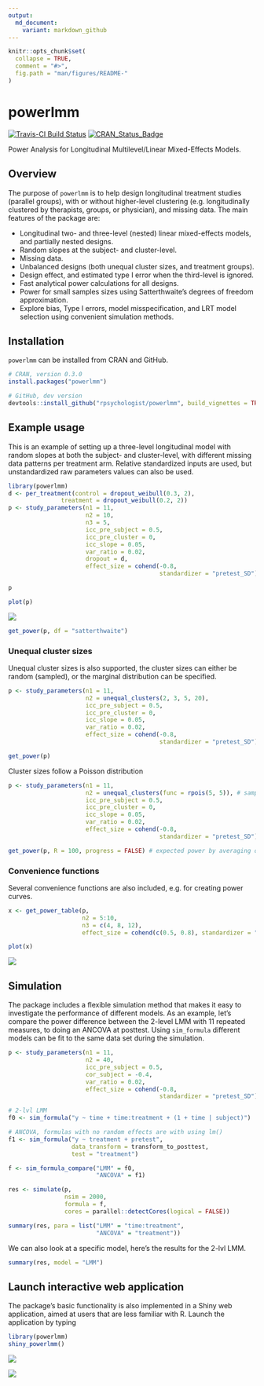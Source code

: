 ```yaml
---
output:
  md_document:
    variant: markdown_github
---
```


<!-- README.md is generated from README.Rmd. Please edit that file -->

```r
knitr::opts_chunk$set(
  collapse = TRUE,
  comment = "#>",
  fig.path = "man/figures/README-"
)
```

# powerlmm
[![Travis-CI Build Status](https://travis-ci.org/rpsychologist/powerlmm.svg?branch=master)](https://travis-ci.org/rpsychologist/powerlmm)
[![CRAN_Status_Badge](http://www.r-pkg.org/badges/version/powerlmm)](https://cran.r-project.org/package=powerlmm)

Power Analysis for Longitudinal Multilevel/Linear Mixed-Effects Models.

## Overview
The purpose of `powerlmm` is to help design longitudinal treatment studies (parallel groups), with
or without higher-level clustering (e.g. longitudinally clustered by therapists, 
groups, or physician), and missing data. The main features of the package are:

* Longitudinal two- and three-level (nested) linear mixed-effects models, and partially nested designs.
* Random slopes at the subject- and cluster-level. 
* Missing data.
* Unbalanced designs (both unequal cluster sizes, and treatment groups).
* Design effect, and estimated type I error when the third-level is ignored.
* Fast analytical power calculations for all designs.
* Power for small samples sizes using Satterthwaite's degrees of freedom approximation.
* Explore bias, Type I errors, model misspecification, and LRT model selection 
  using convenient simulation methods.

## Installation
`powerlmm` can be installed from CRAN and GitHub. 
```r
# CRAN, version 0.3.0
install.packages("powerlmm")

# GitHub, dev version
devtools::install_github("rpsychologist/powerlmm", build_vignettes = TRUE)
```

## Example usage
This is an example of setting up a three-level longitudinal model with random slopes at both the subject- 
and cluster-level, with different missing data patterns per treatment arm. Relative standardized inputs are used,
but unstandardized raw parameters values can also be used. 

```r
library(powerlmm)
d <- per_treatment(control = dropout_weibull(0.3, 2),
               treatment = dropout_weibull(0.2, 2))
p <- study_parameters(n1 = 11,
                      n2 = 10,
                      n3 = 5,
                      icc_pre_subject = 0.5,
                      icc_pre_cluster = 0,
                      icc_slope = 0.05,
                      var_ratio = 0.02,
                      dropout = d,
                      effect_size = cohend(-0.8, 
                                           standardizer = "pretest_SD"))

p
```

```r
plot(p)
```
![](http://rpsychologist.com/img/powerlmm/README-three-level-setup-1.png)

```r
get_power(p, df = "satterthwaite")
```

### Unequal cluster sizes
Unequal cluster sizes is also supported, the cluster sizes can either be random (sampled), or the marginal distribution can be specified. 

```r
p <- study_parameters(n1 = 11,
                      n2 = unequal_clusters(2, 3, 5, 20),
                      icc_pre_subject = 0.5,
                      icc_pre_cluster = 0,
                      icc_slope = 0.05,
                      var_ratio = 0.02,
                      effect_size = cohend(-0.8, 
                                           standardizer = "pretest_SD"))

get_power(p)
```

Cluster sizes follow a Poisson distribution
```r
p <- study_parameters(n1 = 11,
                      n2 = unequal_clusters(func = rpois(5, 5)), # sample from Poisson
                      icc_pre_subject = 0.5,
                      icc_pre_cluster = 0,
                      icc_slope = 0.05,
                      var_ratio = 0.02,
                      effect_size = cohend(-0.8, 
                                           standardizer = "pretest_SD"))

get_power(p, R = 100, progress = FALSE) # expected power by averaging over R realizations
```

### Convenience functions
Several convenience functions are also included, e.g. for creating power curves.

```r
x <- get_power_table(p, 
                     n2 = 5:10, 
                     n3 = c(4, 8, 12), 
                     effect_size = cohend(c(0.5, 0.8), standardizer = "pretest_SD"))
```

```r
plot(x)
```
![](http://rpsychologist.com/img/powerlmm/README-three-level-power-curve-1.png)

## Simulation
The package includes a flexible simulation method that makes it easy to investigate the performance of different models. As an example, let's compare the power difference
between the 2-level LMM with 11 repeated measures, to doing an ANCOVA at posttest. Using `sim_formula` different models can be fit to the same data set during the simulation.
```r
p <- study_parameters(n1 = 11,
                      n2 = 40, 
                      icc_pre_subject = 0.5,
                      cor_subject = -0.4,
                      var_ratio = 0.02,
                      effect_size = cohend(-0.8, 
                                           standardizer = "pretest_SD"))

# 2-lvl LMM
f0 <- sim_formula("y ~ time + time:treatment + (1 + time | subject)")

# ANCOVA, formulas with no random effects are with using lm()
f1 <- sim_formula("y ~ treatment + pretest", 
                  data_transform = transform_to_posttest, 
                  test = "treatment")

f <- sim_formula_compare("LMM" = f0, 
                         "ANCOVA" = f1)

res <- simulate(p, 
                nsim = 2000, 
                formula = f, 
                cores = parallel::detectCores(logical = FALSE))

summary(res, para = list("LMM" = "time:treatment",
                         "ANCOVA" = "treatment"))

```

We can also look at a specific model, here's the results for the 2-lvl LMM.

```r
summary(res, model = "LMM")
```


## Launch interactive web application
The package's basic functionality is also implemented in a Shiny web application, 
aimed at users that are less familiar with R. Launch the application by typing
```r
library(powerlmm)
shiny_powerlmm()
```

![](http://rpsychologist.com/img/powerlmm/README-shiny-screenshot1.png)

![](http://rpsychologist.com/img/powerlmm/README-shiny-screenshot2.png)
